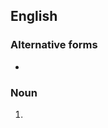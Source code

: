 ==English==

===Alternative forms===
* {{l|en|peccadilloes}}

===Noun===
{{head|en|noun form}}

# {{plural of|en|peccadillo}}